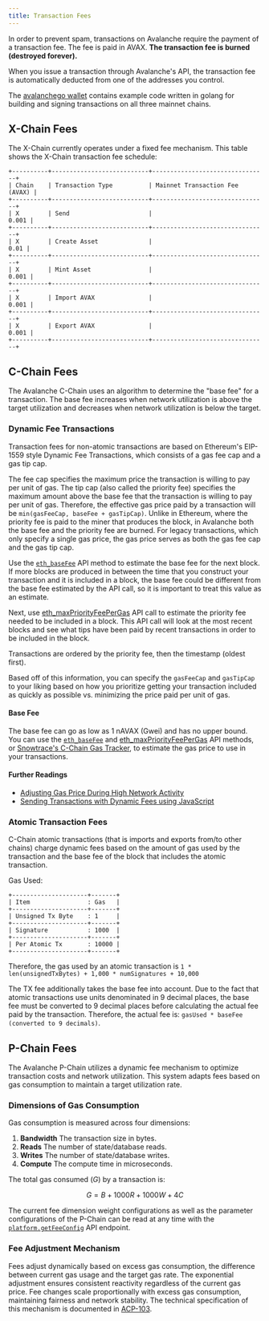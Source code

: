 ```yaml
---
title: Transaction Fees
---
```


In order to prevent spam, transactions on Avalanche require the payment of a transaction fee. The fee is paid in AVAX. **The transaction fee is burned (destroyed forever).**

When you issue a transaction through Avalanche's API, the transaction fee is automatically deducted from one of the addresses you control. 

The [avalanchego wallet](https://github.com/ava-labs/avalanchego/blob/master/wallet/chain) contains example code written in golang for building and signing transactions on all three mainnet chains. 

X-Chain Fees[​](#fee-schedule)
-------------------------------------------------------

The X-Chain currently operates under a fixed fee mechanism. This table shows the X-Chain transaction fee schedule:

```
+----------+---------------------------+--------------------------------+
| Chain    | Transaction Type          | Mainnet Transaction Fee (AVAX) |
+----------+---------------------------+--------------------------------+
| X        | Send                      |                          0.001 |
+----------+---------------------------+--------------------------------+
| X        | Create Asset              |                           0.01 |
+----------+---------------------------+--------------------------------+
| X        | Mint Asset                |                          0.001 |
+----------+---------------------------+--------------------------------+
| X        | Import AVAX               |                          0.001 |
+----------+---------------------------+--------------------------------+
| X        | Export AVAX               |                          0.001 |
+----------+---------------------------+--------------------------------+
```

C-Chain Fees[​](#c-chain-fees)
-------------------------------------------------------

The Avalanche C-Chain uses an algorithm to determine the "base fee" for a transaction. The base fee increases when network utilization is above the target utilization and decreases when network utilization is below the target.

### Dynamic Fee Transactions[​](#dynamic-fee-transactions )

Transaction fees for non-atomic transactions are based on Ethereum's EIP-1559 style Dynamic Fee Transactions, which consists of a gas fee cap and a gas tip cap.

The fee cap specifies the maximum price the transaction is willing to pay per unit of gas. The tip cap (also called the priority fee) specifies the maximum amount above the base fee that the transaction is willing to pay per unit of gas. Therefore, the effective gas price paid by a transaction will be `min(gasFeeCap, baseFee + gasTipCap)`. Unlike in Ethereum, where the priority fee is paid to the miner that produces the block, in Avalanche both the base fee and the priority fee are burned. For legacy transactions, which only specify a single gas price, the gas price serves as both the gas fee cap and the gas tip cap.

Use the [`eth_baseFee`](/docs/api-reference/c-chain/api#eth_basefee) API method to estimate the base fee for the next block. If more blocks are produced in between the time that you construct your transaction and it is included in a block, the base fee could be different from the base fee estimated by the API call, so it is important to treat this value as an estimate.

Next, use [eth\_maxPriorityFeePerGas](/docs/api-reference/c-chain/api#eth_maxpriorityfeepergas) API call to estimate the priority fee needed to be included in a block. This API call will look at the most recent blocks and see what tips have been paid by recent transactions in order to be included in the block.

Transactions are ordered by the priority fee, then the timestamp (oldest first).

Based off of this information, you can specify the `gasFeeCap` and `gasTipCap` to your liking based on how you prioritize getting your transaction included as quickly as possible vs. minimizing the price paid per unit of gas.

#### Base Fee[​](#base-fee)

The base fee can go as low as 1 nAVAX (Gwei) and has no upper bound. You can use the [`eth_baseFee`](/docs/api-reference/c-chain/api#eth_basefee) and [eth\_maxPriorityFeePerGas](/docs/api-reference/c-chain/api#eth_maxpriorityfeepergas) API methods, or [Snowtrace's C-Chain Gas Tracker](https://snowtrace.io/gastracker), to estimate the gas price to use in your transactions.

#### Further Readings[​](#further-readings)

- [Adjusting Gas Price During High Network Activity](/docs/dapps/advanced-tutorials/manually-adjust-gas-price)
- [Sending Transactions with Dynamic Fees using JavaScript](/docs/dapps/advanced-tutorials/dynamic-gas-fees)

### Atomic Transaction Fees[​](#atomic-transaction-fees)

C-Chain atomic transactions (that is imports and exports from/to other chains) charge dynamic fees based on the amount of gas used by the transaction and the base fee of the block that includes the atomic transaction.

Gas Used:

```
+---------------------+-------+
| Item                : Gas   |
+---------------------+-------+
| Unsigned Tx Byte    : 1     |
+---------------------+-------+
| Signature           : 1000  |
+---------------------+-------+
| Per Atomic Tx       : 10000 |
+---------------------+-------+
```

Therefore, the gas used by an atomic transaction is `1 * len(unsignedTxBytes) + 1,000 * numSignatures + 10,000`

The TX fee additionally takes the base fee into account. Due to the fact that atomic transactions use units denominated in 9 decimal places, the base fee must be converted to 9 decimal places before calculating the actual fee paid by the transaction. Therefore, the actual fee is: `gasUsed * baseFee (converted to 9 decimals)`.


P-Chain Fees[​](#p-chain-fees)
-------------------------------------------------------

The Avalanche P-Chain utilizes a dynamic fee mechanism to optimize transaction costs and network utilization. This system adapts fees based on gas consumption to maintain a target utilization rate.

### Dimensions of Gas Consumption
Gas consumption is measured across four dimensions:

1. **Bandwidth** The transaction size in bytes.
2. **Reads** The number of state/database reads.
3. **Writes** The number of state/database writes.
4. **Compute** The compute time in microseconds.

The total gas consumed ($G$) by a transaction is:

```math
G = B + 1000R + 1000W + 4C
```

The current fee dimension weight configurations as well as the parameter configurations of the P-Chain can be read at any time with the [`platform.getFeeConfig`](https://docs.avax.network/api-reference/p-chain/api#platformgetfeeconfig) API endpoint. 

### Fee Adjustment Mechanism
Fees adjust dynamically based on excess gas consumption, the difference between current gas usage and the target gas rate. The exponential adjustment ensures consistent reactivity regardless of the current gas price. Fee changes scale proportionally with excess gas consumption, maintaining fairness and network stability. The technical specification of this mechanism is documented in [ACP-103](https://github.com/avalanche-foundation/ACPs/blob/main/ACPs/103-dynamic-fees/README.md#mechanism).

